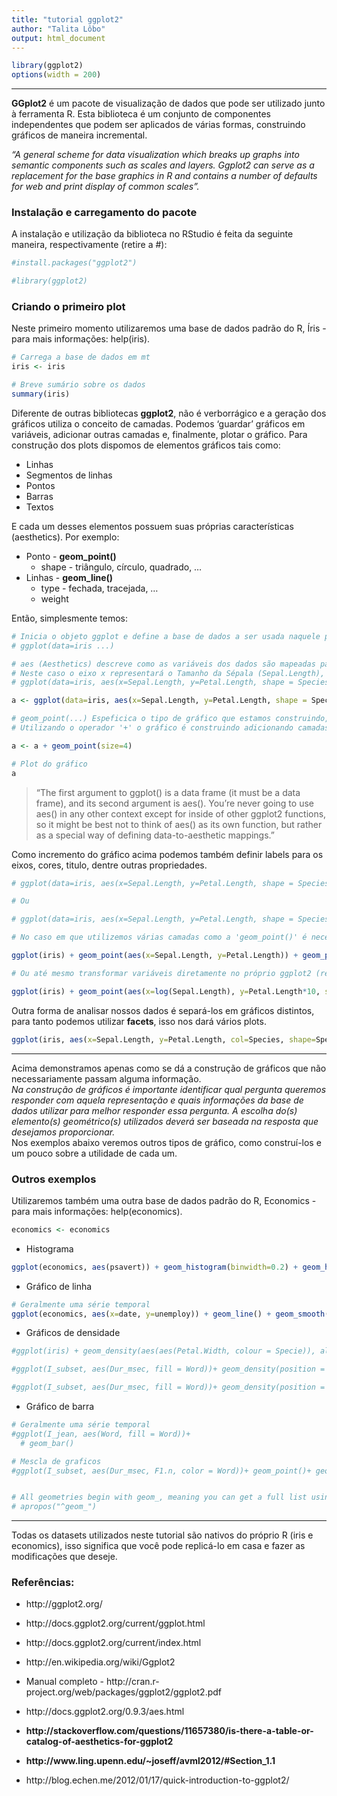 ```yaml
---
title: "tutorial ggplot2"
author: "Talita Lôbo"
output: html_document
---
```


```r
library(ggplot2)
options(width = 200)
```

-------------------------------

**GGplot2** é um pacote de visualização de dados que pode ser utilizado junto à ferramenta R. Esta biblioteca é um conjunto de componentes independentes que podem ser aplicados de várias formas, construindo gráficos de maneira incremental. 

*"A general scheme for data visualization which breaks up graphs into semantic components such as scales and layers. Ggplot2 can serve as a replacement for the base graphics in R and contains a number of defaults for web and print display of common scales".*


### Instalação e carregamento do pacote

A instalação e utilização da biblioteca no RStudio é feita da seguinte maneira, respectivamente (retire a #):

```r
#install.packages("ggplot2")

#library(ggplot2)
```


### Criando o primeiro plot

Neste primeiro momento utilizaremos uma base de dados padrão do R, Íris - para mais informações: help(iris).

```r
# Carrega a base de dados em mt
iris <- iris

# Breve sumário sobre os dados
summary(iris)
```


Diferente de outras bibliotecas **ggplot2**, não é verborrágico e a geração dos gráficos utiliza o conceito de camadas. Podemos 'guardar' gráficos em variáveis, adicionar outras camadas e, finalmente, plotar o gráfico. 
Para construção dos plots dispomos de elementos gráficos tais como:

- Linhas
- Segmentos de linhas
- Pontos
- Barras
- Textos

E cada um desses elementos possuem suas próprias características (aesthetics). Por exemplo:

* Ponto - **geom_point()**
    + shape - triângulo, círculo, quadrado, ...
* Linhas - **geom_line()**
    + type - fechada, tracejada, ...
    + weight

Então, simplesmente temos:

```r
# Inicia o objeto ggplot e define a base de dados a ser usada naquele plot
# ggplot(data=iris ...)

# aes (Aesthetics) descreve como as variáveis dos dados são mapeadas para elementos visuais
# Neste caso o eixo x representará o Tamanho da Sépala (Sepal.Length), o eixo y o Tamanho da Pétala (Petal.Length) e a forma do ponto (shape) dependerá da Espécie (Specie) da flor
# ggplot(data=iris, aes(x=Sepal.Length, y=Petal.Length, shape = Species))

a <- ggplot(data=iris, aes(x=Sepal.Length, y=Petal.Length, shape = Species)) 

# geom_point(...) Espeficica o tipo de gráfico que estamos construindo, neste caso um gráfico de pontos ou gráfico de dispersão - scatterplot
# Utilizando o operador '+' o gráfico é construindo adicionando camadas ao objeto ggplot criado acima

a <- a + geom_point(size=4)

# Plot do gráfico
a
```

> "The first argument to ggplot() is a data frame (it must be a data frame), and its second argument is aes(). You're never going to use aes() in any other context except for inside of other ggplot2 functions, so it might be best not to think of aes() as its own function, but rather as a special way of defining data-to-aesthetic mappings."

Como incremento do gráfico acima podemos também definir labels para os eixos, cores, titulo, dentre outras propriedades. 

```r

# ggplot(data=iris, aes(x=Sepal.Length, y=Petal.Length, shape = Species)) + geom_point(size=4, aes(colour=Species)) + xlab("Tamanho da Sépala") + ylab("Tamanho da Pétala") + ggtitle("Íris")

# Ou 

# ggplot(data=iris, aes(x=Sepal.Length, y=Petal.Length, shape = Species, col = Species)) + geom_point(size=4, aes(colour=Species)) + xlab("Tamanho da Sépala") + ylab("Tamanho da Pétala") + ggtitle("Íris")

# No caso em que utilizemos várias camadas como a 'geom_point()' é necessário que informemos novamente quem serão os eixos x e y, por exemplo:

ggplot(iris) + geom_point(aes(x=Sepal.Length, y=Petal.Length)) + geom_point(size=4, aes(x=Sepal.Length, y=Petal.Length, col=Species, shape=Species)) + xlab("Tamanho da Sépala") + ylab("Tamanho da Pétala") + ggtitle("Íris")

# Ou até mesmo transformar variáveis diretamente no próprio ggplot2 (repare na escala)

ggplot(iris) + geom_point(aes(x=log(Sepal.Length), y=Petal.Length*10, shape = Species, colour=Species), size=5, alpha=0.5) + xlab("Tamanho da Sépala") + ylab("Tamanho da Pétala") + ggtitle("Íris") 

```


Outra forma de analisar nossos dados é separá-los em gráficos distintos, para tanto podemos utilizar **facets**, isso nos dará vários plots.

```r

ggplot(iris, aes(x=Sepal.Length, y=Petal.Length, col=Species, shape=Species)) + geom_point(size=4, alpha=0.4) + facet_wrap(~Species) + xlab("Tamanho da Sépala") + ylab("Tamanho da Pétala") + ggtitle("Espécies ~ Íris")

```

***
Acima demonstramos apenas como se dá a construção de gráficos que não necessariamente passam alguma informação.  
*Na construção de gráficos é importante identificar qual pergunta queremos responder com aquela representação e quais informações da base de dados utilizar para melhor responder essa pergunta. A escolha do(s) elemento(s) geométrico(s) utilizados deverá ser baseada na resposta que desejamos proporcionar.*  
Nos exemplos abaixo veremos outros tipos de gráfico, como construí-los e um pouco sobre a utilidade de cada um.


### Outros exemplos

Utilizaremos também uma outra base de dados padrão do R, Economics - para mais informações: help(economics).

```r
economics <- economics
```

* Histograma

```r
ggplot(economics, aes(psavert)) + geom_histogram(binwidth=0.2) + geom_histogram(aes(fill=..count..)) # + scale_y_reverse() # + scale_fill_gradient("Count", low="red", high="blue")
```

* Gráfico de linha 

```r
# Geralmente uma série temporal
ggplot(economics, aes(x=date, y=unemploy)) + geom_line() + geom_smooth() + xlab("Ano") + ylab("Desemprego (em milhares)") + ggtitle("Economics")
```

* Gráficos de densidade

```r
#ggplot(iris) + geom_density(aes(aes(Petal.Width, colour = Specie)), alpha = 0.6)

#ggplot(I_subset, aes(Dur_msec, fill = Word))+ geom_density(position = "stack", aes(y = ..count..))

#ggplot(I_subset, aes(Dur_msec, fill = Word))+ geom_density(position = "fill", aes(y = ..count..))
```

* Gráfico de barra

```r
# Geralmente uma série temporal
#ggplot(I_jean, aes(Word, fill = Word))+
  # geom_bar()
```

```r
# Mescla de graficos
#ggplot(I_subset, aes(Dur_msec, F1.n, color = Word))+ geom_point()+ geom_line()


# All geometries begin with geom_, meaning you can get a full list using apropos().
# apropos("^geom_")
```



-------------------------------

Todas os datasets utilizados neste tutorial são nativos do próprio R (iris e economics), isso significa que você pode replicá-lo em casa e fazer as modificações que deseje.

### Referências:

* http://ggplot2.org/

* http://docs.ggplot2.org/current/ggplot.html

* http://docs.ggplot2.org/current/index.html

* http://en.wikipedia.org/wiki/Ggplot2

* Manual completo - http://cran.r-project.org/web/packages/ggplot2/ggplot2.pdf

* http://docs.ggplot2.org/0.9.3/aes.html

* **http://stackoverflow.com/questions/11657380/is-there-a-table-or-catalog-of-aesthetics-for-ggplot2**

* **http://www.ling.upenn.edu/~joseff/avml2012/#Section_1.1**

* http://blog.echen.me/2012/01/17/quick-introduction-to-ggplot2/